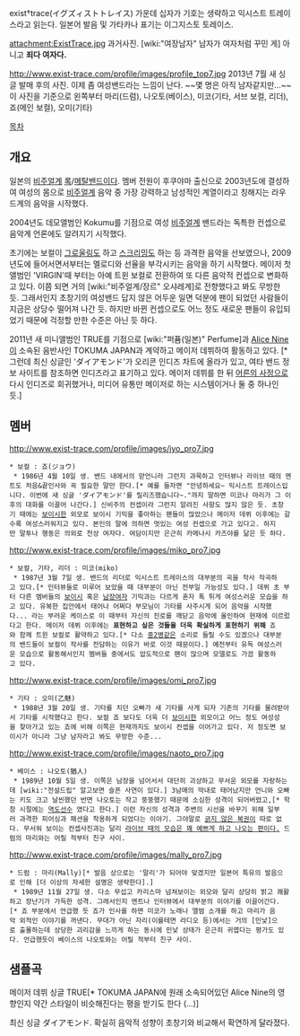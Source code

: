 exist†trace(イグズィストトレイス)
가운데 십자가 기호는 생략하고 익시스트 트레이스라고 읽는다.
일본어 발음 및 가타카나 표기는 이그지스토 토레이스.


attachment:ExistTrace.jpg
과거사진. [wiki:"여장남자" 남자가 여자처럼 꾸민 게] 아니고 '''죄다 여자다.'''


http://www.exist-trace.com/profile/images/profile_top7.jpg
2013년 7월 새 싱글 발매 후의 사진. 이제 좀 여성밴드라는 느낌이 난다. ~~몇 명은 아직 남자같지만...~~
이 사진을 기준으로 왼쪽부터 마리(드럼), 나오토(베이스), 미코(기타, 서브 보컬, 리더), 죠(메인 보컬), 오미(기타)

[[목차]]
== 개요 ==

일본의 [[비주얼계]] [[록]]/[[메탈]]밴드이다. 멤버 전원이 후쿠야마 출신으로 2003년도에 결성하여 여성의 몸으로 [[비주얼계]] 음악 중 가장 강력하고 남성적인 계열이라고 칭해지는 라우드계의 음악을 시작했다.

2004년도 데모앨범인 Kokumu를 기점으로 여성 [[비주얼계]] 밴드라는 독특한 컨셉으로 음악계 언론에도 알려지기 시작했다.

초기에는 보컬이 [[그로울링]]도 하고 [[스크리밍]]도 하는 등 과격한 음악을 선보였으나, 2009년도에 들어서면서부터는 멜로디와 선율을 부각시키는 음악을 하기 시작했다. 메이저 첫 앨범인 'VIRGIN'때 부터는 아예 트윈 보컬로 전환하여 또 다른 음악적 컨셉으로 변화하고 있다. 이쯤 되면 거의 [wiki:"비주얼계/장르" 오샤레계]로 전향했다고 봐도 무방한 듯. 그래서인지 초창기의 여성밴드 답지 않은 어두운 일면 덕분에 팬이 되었던 사람들이 지금은 상당수 떨어져 나간 듯. 하지만 바뀐 컨셉으로도 어느 정도 새로운 팬들이 유입되었기 때문에 걱정할 만한 수준은 아닌 듯 하다.

2011년 새 미니앨범인 TRUE를 기점으로 [wiki:"퍼퓸(일본)" Perfume]과 [[Alice Nine]]이 소속된 음반사인 TOKUMA JAPAN과 계약하고 메이저 데뷔하여 활동하고 있다. [* 그런데 최신 싱글인 'ダイアモンド'가 오리콘 인디즈 차트에 올라가 있고, 여타 밴드 정보 사이트를 참조하면 인디즈라고 표기하고 있다. 메이저 데뷔를 한 뒤 [[어른의 사정]]으로 다시 인디즈로 회귀했거나, 미디어 유통만 메이저로 하는 시스템이거나 둘 중 하나인 듯.]

== 멤버 ==

http://www.exist-trace.com/profile/images/jyo_pro7.jpg
 * 보컬 : 죠(ジョウ)
  * 1986년 4월 10일 생. 밴드 내에서의 맏언니라 그런지 과묵하고 인터뷰나 라이브 때의 멘트도 처음&끝인사와 꼭 필요한 말만 한다.[* 예를 들자면 "안녕하세요~ 익시스트 트레이스입니다. 이번에 새 싱글 'ダイアモンド'를 릴리즈했습니다~."까지 말하면 미코나 마리가 그 이후의 대화를 이끌어 나간다.] 신비주의 컨셉이라 그런지 알려진 사항도 많지 않은 듯. 초창기 때에는 [[보이시]]한 외모로 보이시 기믹을 좋아하는 팬들이 많았으나 메이저 데뷔 이후에는 갈수록 여성스러워지고 있다. 본인의 말에 의하면 멋있는 여성 컨셉으로 가고 있다고. 하지만 말투나 행동은 의외로 천상 여자다. 여담이지만 은근히 카메나시 카즈야를 닮은 듯 하다.

http://www.exist-trace.com/profile/images/miko_pro7.jpg
 * 보컬, 기타, 리더 : 미코(miko)
  * 1987년 3월 7일 생. 밴드의 리더로 익시스트 트레이스의 대부분의 곡을 작사 작곡하고 있다.[* 인터뷰들로 미루어 보았을 때 대부분이 아닌 전부일 가능성도 있다.] 데뷔 초 부터 다른 멤버들의 [[보이시]] 혹은 [[남장여자]] 기믹과는 다르게 혼자 톡 튀게 여성스러운 모습을 하고 있다. 유복한 집안에서 태어나 어쩌다 부모님이 기타를 사주시게 되어 음악을 시작했다... 라는 부러운 케이스로 이 때부터 자신의 진로를 깨닫고 음악에 올인하여 현재에 이르렀다고 한다. 메이저 데뷔 이후에는 '''표현하고 싶은 것들을 더욱 확실하게 표현하기 위해''' 죠와 함께 트윈 보컬로 활약하고 있다.[* 다소 [[중2병]]같은 소리로 들릴 수도 있겠으나 대부분의 밴드들이 보컬이 작사를 전담하는 이유가 바로 이것 때문이다.] 예전부터 유독 여성스러운 모습으로 활동해서인지 멤버들 중에서도 압도적으로 팬이 많으며 모델로도 가끔 활동하고 있다. 

http://www.exist-trace.com/profile/images/omi_pro7.jpg
 * 기타 : 오미(乙魅)
  * 1988년 3월 20일 생. 기타를 치던 오빠가 새 기타를 사게 되자 기존의 기타를 물려받아서 기타를 시작했다고 한다. 보컬 죠 보다도 더욱 더 [[보이시]]한 외모이고 어느 정도 여성성을 찾아가고 있는 죠에 비해 이쪽은 현재까지도 보이시 컨셉을 이어가고 있다. 저 정도면 보이시가 아니라 그냥 남자라고 봐도 무방한 수준... 

http://www.exist-trace.com/profile/images/naoto_pro7.jpg
 * 베이스 : 나오토(猶人)
  * 1989년 10월 5일 생. 이쪽은 남장을 넘어서서 대단히 괴상하고 무서운 외모를 자랑하는데 [wiki:"전설드립" 알고보면 슬픈 사연이 있다.] 3남매의 막내로 태어났지만 언니와 오빠는 키도 크고 날씬했던 반면 나오토는 작고 뚱뚱했기 때문에 소심한 성격이 되어버렸고,[* 학창 시절에는 [[역도]]선수 였다고 한다.] 이런 자신의 성격과 주변의 시선을 바꾸기 위해 일부러 과격한 피어싱과 패션을 착용하게 되었다는 이야기. 그야말로 [[긁지 않은 복권]]이 따로 없다. 무서워 보이는 컨셉사진과는 달리 [http://postfiles8.naver.net/20120324_215/zlfnwms5_1332532343814ebJen_JPEG/%BA%A3%C0%CC%BD%BA_%B8%B6%BF%C0%C5%E4.jpg?type=w2 라이브 때의 모습은 꽤 예쁘게 하고 나오는 편이다.] 드럼의 마리와는 어릴 적부터 친구 사이.

http://www.exist-trace.com/profile/images/mally_pro7.jpg
 * 드럼 : 마리(Mally)[* 발음 상으로는 '말리'가 되어야 맞겠지만 일본어 특유의 발음으로 인해 [더 이상의 자세한 설명은 생략한다].]
  * 1989년 11월 27일 생. 다소 무섭고 카리스마 넘쳐보이는 외모와 달리 상당히 밝고 쾌활하고 장난기가 가득한 성격. 그래서인지 멘트나 인터뷰에서 대부분의 이야기를 이끌어간다.[* 죠 부분에서 언급했 듯 죠가 인사를 하면 미코가 노래나 앨범 소개를 하고 마리가 음악 외적인 이야기를 꺼낸다. 무대가 아닌 자리(이를테면 라디오 등)에서는 거의 [민낯]으로 출몰하는데 상당한 괴리감을 느끼게 하는 동시에 민낯 상태가 은근히 귀엽다는 평가도 있다. 언급했듯이 베이스의 나오토와는 어릴 적부터 친구 사이.


== 샘플곡 ==
{{{#!html
<iframe width="600" height="371" src="http://www.youtube.com/embed/rZjlIKiCj3g" frameborder="0" allowfullscreen></iframe>
}}}
메이저 데뷔 싱글 TRUE[* TOKUMA JAPAN에 원래 소속되어있던 Alice Nine의 영향인지 약간 스타일이 비슷해진다는 평을 받기도 한다 (...)]

{{{#!html
<iframe width="600" height="371" src="http://www.youtube.com/embed/EiXbGNWMv50" frameborder="0" allowfullscreen></iframe>}}}
최신 싱글 ダイアモンド. 확실히 음악적 성향이 초창기와 비교해서 확연하게 달라졌다.

